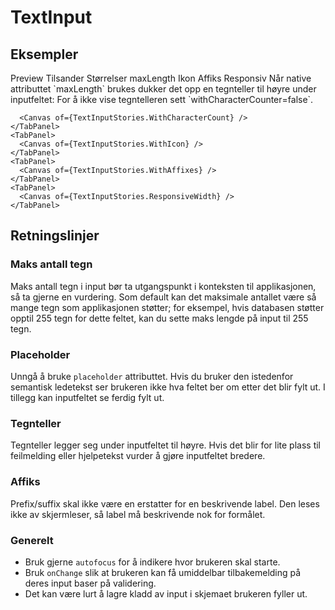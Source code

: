 
<Meta of={TextInputStories} />

# TextInput

<ComponentLinkRow
  docsHref="https://design.domstol.no/987b33f71/p/8048eb-textinput/b/800765"
  figmaHref="https://www.figma.com/file/ewqSDmkgqDQ5PyOsRp4V5b/?node-id=155%3A38"
  githubHref="https://github.com/domstolene/designsystem/tree/main/packages/components/src/components/TextInput"
  storybookHref="https://domstolene.github.io/designsystem/?path=/story/dds-components-components-textinput--default"
/>

## Eksempler

<Tabs>
  <TabList>
    <Tab>Preview</Tab>
    <Tab>Tilsander</Tab>
    <Tab>Størrelser</Tab>
    <Tab>maxLength</Tab>
    <Tab>Ikon</Tab>
    <Tab>Affiks</Tab>
    <Tab>Responsiv</Tab>
  </TabList>
  <TabPanels>
    <TabPanel>
      <Canvas of={TextInputStories.Preview} />
      <Controls of={TextInputStories.Preview} />
    </TabPanel>
    <TabPanel>
      <Canvas of={TextInputStories.States} />
    </TabPanel>
    <TabPanel>
      <Canvas of={TextInputStories.Sizes} />
    </TabPanel>
    <TabPanel>
      Når native attributtet `maxLength` brukes dukker det opp en tegnteller til høyre under inputfeltet:
      For å ikke vise tegntelleren sett `withCharacterCounter=false`.

      <Canvas of={TextInputStories.WithCharacterCount} />
    </TabPanel>
    <TabPanel>
      <Canvas of={TextInputStories.WithIcon} />
    </TabPanel>
    <TabPanel>
      <Canvas of={TextInputStories.WithAffixes} />
    </TabPanel>
    <TabPanel>
      <Canvas of={TextInputStories.ResponsiveWidth} />
    </TabPanel>

  </TabPanels>
</Tabs>

## Retningslinjer

### Maks antall tegn

Maks antall tegn i input bør ta utgangspunkt i konteksten til applikasjonen, så ta gjerne en vurdering. Som default kan det maksimale antallet være så mange tegn som applikasjonen støtter; for eksempel, hvis databasen støtter opptil 255 tegn for dette feltet, kan du sette maks lengde på input til 255 tegn.

### Placeholder

Unngå å bruke `placeholder` attributtet. Hvis du bruker den istedenfor semantisk ledetekst ser brukeren ikke hva feltet ber om etter det blir fylt ut. I tillegg kan inputfeltet se ferdig fylt ut.

### Tegnteller

Tegnteller legger seg under inputfeltet til høyre. Hvis det blir for lite plass til feilmelding eller hjelpetekst vurder å gjøre inputfeltet bredere.

### Affiks

Prefix/suffix skal ikke være en erstatter for en beskrivende label. Den leses ikke av skjermleser, så label må beskrivende nok for formålet.

### Generelt

- Bruk gjerne `autofocus` for å indikere hvor brukeren skal starte.
- Bruk `onChange` slik at brukeren kan få umiddelbar tilbakemelding på deres input baser på validering.
- Det kan være lurt å lagre kladd av input i skjemaet brukeren fyller ut.
